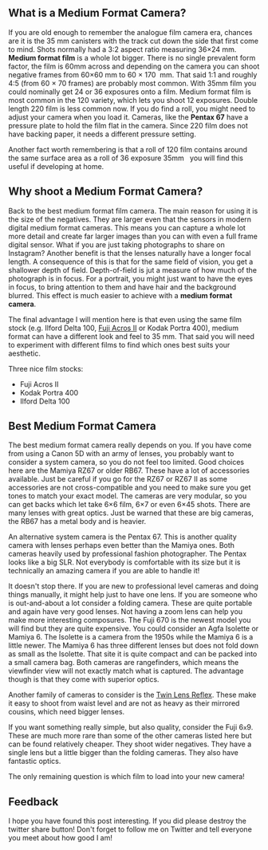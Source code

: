 ## What is a Medium Format Camera?

If you are old enough to remember the analogue film camera era, chances are it is the 35&nbsp;mm canisters with the track cut down the side that first come to mind. Shots normally had a 3:2 aspect ratio measuring 36&times;24&nbsp;mm. **Medium format film** is a whole lot bigger. There is no single prevalent form factor, the film is 60mm across and depending on the camera you can shoot negative frames from 60&times;60 mm to 60 &times; 170 &nbsp;mm. That said 1:1 and roughly 4:5 (from 60 &times; 70 frames) are probably most common. With 35mm film you could nominally get 24 or 36 exposures onto a film. Medium format film is most common in the 120 variety, which lets you shoot 12 exposures. Double length 220 film is less common now. If you do find a roll, you might need to adjust your camera when you load it. Cameras, like the **Pentax 67** have a pressure plate to hold the film flat in the camera. Since 220 film does not have backing paper, it needs a different pressure setting.

Another fact worth remembering is that a roll of 120 film contains around the same surface area as a roll of 36 exposure 35mm &nbsp; you will find this useful if developing at home.

## Why shoot a Medium Format Camera?

Back to the best medium format film camera. The main reason for using it is the size of the negatives. They are larger even that the sensors in modern digital medium format cameras. This means you can capture a whole lot more detail and create far larger images than you can with even a full frame digital sensor. What if you are just taking photographs to share on Instagram? Another benefit is that the lenses naturally have a longer focal length. A consequence of this is that for the same field of vision, you get a shallower depth of field. Depth-of-field is jut a measure of how much of the photograph is in focus. For a portrait, you might just want to have the eyes in focus, to bring attention to them and have hair and the background blurred. This effect is much easier to achieve with a **medium format camera**.

The final advantage I will mention here is that even using the same film stock (e.g. Ilford Delta 100, <a aria-label="Read a Fuji Acros 100 II film review" href="https://parallaxphotographic.coop/fuji-acros-100-ii-film-review/">Fuji Acros II</a> or Kodak Portra 400), medium format can have a different look and feel to 35 mm. That said you will need to experiment with different films to find which ones best suits your aesthetic.

Three nice film stocks:

- Fuji Acros II
- Kodak Portra 400
- Ilford Delta 100

## Best Medium Format Camera

The best medium format camera really depends on you. If you have come from using a Canon 5D with an army of lenses, you probably want to consider a system camera, so you do not feel too limited. Good choices here are the Mamiya RZ67 or older RB67. These have a lot of accessories available. Just be careful if you go for the RZ67 or RZ67 II as some accessories are not cross-compatible and you need to make sure you get tones to match your exact model. The cameras are very modular, so you can get backs which let take 6&times;6 film, 6&times;7 or even 6&times;45 shots. There are many lenses with great optics. Just be warned that these are big cameras, the RB67 has a metal body and is heavier.

An alternative system camera is the Pentax 67. This is another quality camera with lenses perhaps even better than the Mamiya ones. Both cameras heavily used by professional fashion photographer. The Pentax looks like a big SLR. Not everybody is comfortable with its size but it is technically an amazing camera if you are able to handle it!

It doesn't stop there. If you are new to professional level cameras and doing things manually, it might help just to have one lens. If you are someone who is out-and-about a lot consider a folding camera. These are quite portable and again have very good lenses. Not having a zoom lens can help you make more interesting composures. The Fuji 670 is the newest model you will find but they are quite expensive. You could consider an Agfa Isolette or Mamiya 6. The Isolette is a camera from the 1950s while the Mamiya 6 is a little newer. The Mamiya 6 has three different lenses but does not fold down as small as the Isolette. That site it is quite compact and can be packed into a small camera bag. Both cameras are rangefinders, which means the viewfinder view will not exactly match what is captured. The advantage though is that they come with superior optics.

Another family of cameras to consider is the <a aria-label="Read a post about Twin Lens Reflex cameras" href="/twin-lens-reflex-camera/">Twin Lens Reflex</a>. These make it easy to shoot from waist level and are not as heavy as their mirrored cousins, which need bigger lenses.

If you want something really simple, but also quality, consider the Fuji 6`x`9. These are much more rare than some of the other cameras listed here but can be found relatively cheaper. They shoot wider negatives. They have a single lens but a little bigger than the folding cameras. They also have fantastic optics.

The only remaining question is which film to load into your new camera!

## Feedback

I hope you have found this post interesting. If you did please destroy the twitter share button! Don't forget to follow me on Twitter and tell everyone you meet about how good I am!
